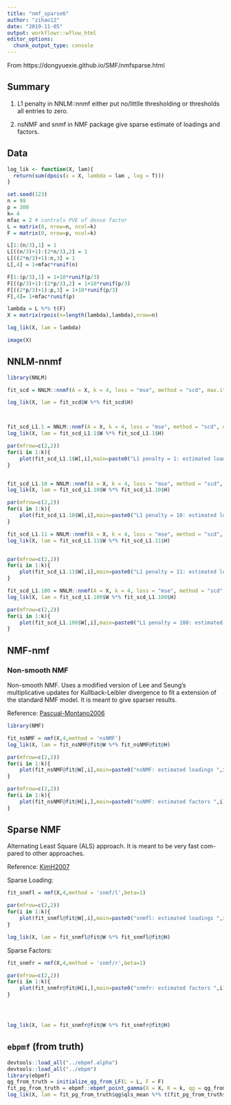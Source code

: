 ```yaml
---
title: "nmf_sparse6"
author: "zihao12"
date: "2019-11-05"
output: workflowr::wflow_html
editor_options:
  chunk_output_type: console
---
```

From https://dongyuexie.github.io/SMF/nmfsparse.html

## Summary

1. L1 penalty in NNLM::nnmf either put no/littlle thresholding or thresholds all entries to zero.

2. nsNMF and snmf in NMF package give sparse estimate of loadings and factors.

## Data

```r
log_lik <- function(X, lam){
  return(sum(dpois(x = X, lambda = lam , log = T)))
}
```


```r
set.seed(123)
n = 99
p = 300
k= 4
mfac = 2 # controls PVE of dense factor
L = matrix(0, nrow=n, ncol=k)
F = matrix(0, nrow=p, ncol=k)

L[1:(n/3),1] = 1
L[((n/3)+1):(2*n/3),2] = 1
L[((2*n/3)+1):n,3] = 1
L[,4] = 1+mfac*runif(n)

F[1:(p/3),1] = 1+10*runif(p/3)
F[((p/3)+1):(2*p/3),2] = 1+10*runif(p/3)
F[((2*p/3)+1):p,3] = 1+10*runif(p/3)
F[,4]= 1+mfac*runif(p)

lambda = L %*% t(F)
X = matrix(rpois(n=length(lambda),lambda),nrow=n)

log_lik(X, lam = lambda)

image(X)

```

## NNLM-nnmf

```r
library(NNLM)

fit_scd = NNLM::nnmf(A = X, k = 4, loss = "mse", method = "scd", max.iter = 10000)

log_lik(X, lam = fit_scd$W %*% fit_scd$H)



fit_scd_L1.1 = NNLM::nnmf(A = X, k = 4, loss = "mse", method = "scd", max.iter = 10000, alpha=c(0,0,1))
log_lik(X, lam = fit_scd_L1.1$W %*% fit_scd_L1.1$H)

par(mfrow=c(2,2))
for(i in 1:k){
    plot(fit_scd_L1.1$W[,i],main=paste0("L1 penalty = 1: estimated loadings ",i))
}


fit_scd_L1.10 = NNLM::nnmf(A = X, k = 4, loss = "mse", method = "scd", max.iter = 10000, alpha=c(0,0,10))
log_lik(X, lam = fit_scd_L1.10$W %*% fit_scd_L1.10$H)

par(mfrow=c(2,2))
for(i in 1:k){
    plot(fit_scd_L1.10$W[,i],main=paste0("L1 penalty = 10: estimated loadings ",i))
}

fit_scd_L1.11 = NNLM::nnmf(A = X, k = 4, loss = "mse", method = "scd", max.iter = 10000, alpha=c(0,0,11))
log_lik(X, lam = fit_scd_L1.11$W %*% fit_scd_L1.11$H)


par(mfrow=c(2,2))
for(i in 1:k){
    plot(fit_scd_L1.11$W[,i],main=paste0("L1 penalty = 11: estimated loadings ",i))
}

fit_scd_L1.100 = NNLM::nnmf(A = X, k = 4, loss = "mse", method = "scd", max.iter = 10000, alpha=c(0,0,100))
log_lik(X, lam = fit_scd_L1.100$W %*% fit_scd_L1.100$H)

par(mfrow=c(2,2))
for(i in 1:k){
    plot(fit_scd_L1.100$W[,i],main=paste0("L1 penalty = 100: estimated loadings ",i))
}
```

## NMF-nmf

### Non-smooth NMF

Non-smooth NMF. Uses a modified version of Lee and Seung’s multiplicative updates for Kullback-Leibler divergence to fit a extension of the standard NMF model. It is meant to give sparser results.

Reference: [Pascual-Montano2006](https://ieeexplore.ieee.org/document/1580485)

```r

library(NMF)

fit_nsNMF = nmf(X,4,method = 'nsNMF')
log_lik(X, lam = fit_nsNMF@fit@W %*% fit_nsNMF@fit@H)

par(mfrow=c(2,2))
for(i in 1:k){
    plot(fit_nsNMF@fit@W[,i],main=paste0("nsNMF: estimated loadings ",i))
}

par(mfrow=c(2,2))
for(i in 1:k){
    plot(fit_nsNMF@fit@H[i,],main=paste0("nsNMF: estimated factors ",i))
}


```

## Sparse NMF

Alternating Least Square (ALS) approach. It is meant to be very fast com- pared to other approaches.

Reference: [KimH2007](https://www.ncbi.nlm.nih.gov/pubmed/17483501)

Sparse Loading:

```r

fit_snmfl = nmf(X,4,method = 'snmf/l',beta=1)

par(mfrow=c(2,2))
for(i in 1:k){
    plot(fit_snmfl@fit@W[,i],main=paste0("snmfl: estimated loadings ",i))
}

log_lik(X, lam = fit_snmfl@fit@W %*% fit_snmfl@fit@H)

```


Sparse Factors:

```r
fit_snmfr = nmf(X,4,method = 'snmf/r',beta=1)

par(mfrow=c(2,2))
for(i in 1:k){
    plot(fit_snmfr@fit@H[i,],main=paste0("snmfr: estimated factors ",i))
}




log_lik(X, lam = fit_snmfr@fit@W %*% fit_snmfr@fit@H)

```



## `ebpmf` (from truth)
```r
devtools::load_all("../ebpmf.alpha")
devtools::load_all("../ebpm")
library(ebpmf)
qg_from_truth = initialize_qg_from_LF(L = L, F = F)
fit_pg_from_truth = ebpmf::ebpmf_point_gamma(X = X, K = k, qg = qg_from_truth, maxiter.out = 100)
log_lik(X, lam = fit_pg_from_truth$qg$qls_mean %*% t(fit_pg_from_truth$qg$qfs_mean))
```







